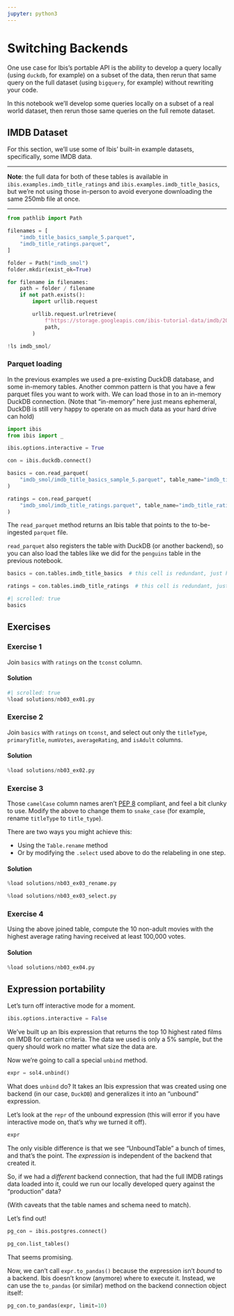 ```yaml
---
jupyter: python3
---
```


# Switching Backends

One use case for Ibis's portable API is the ability to develop a query locally
(using `duckdb`, for example) on a subset of the data, then rerun that same
query on the full dataset (using `bigquery`, for example) without rewriting
your code.

In this notebook we'll develop some queries locally on a subset of a real world
dataset, then rerun those same queries on the full remote dataset.

## IMDB Dataset

For this section, we'll use some of Ibis' built-in example datasets,
specifically, some IMDB data.

---

**Note**: the full data for both of these tables is available in
`ibis.examples.imdb_title_ratings` and `ibis.examples.imdb_title_basics`, but
we're not using those in-person to avoid everyone downloading the same 250mb
file at once.

---

```python
from pathlib import Path

filenames = [
    "imdb_title_basics_sample_5.parquet",
    "imdb_title_ratings.parquet",
]

folder = Path("imdb_smol")
folder.mkdir(exist_ok=True)
```

```python
for filename in filenames:
    path = folder / filename
    if not path.exists():
        import urllib.request

        urllib.request.urlretrieve(
            f"https://storage.googleapis.com/ibis-tutorial-data/imdb/2024-03-22/{filename}",
            path,
        )
```

```python
!ls imdb_smol/
```

### Parquet loading

In the previous examples we used a pre-existing DuckDB database, and some
in-memory tables. Another common pattern is that you have a few parquet files
you want to work with. We can load those in to an in-memory DuckDB connection.
(Note that "in-memory" here just means ephemeral, DuckDB is still very happy to
operate on as much data as your hard drive can hold)

```python
import ibis
from ibis import _

ibis.options.interactive = True
```

```python
con = ibis.duckdb.connect()
```

```python
basics = con.read_parquet(
    "imdb_smol/imdb_title_basics_sample_5.parquet", table_name="imdb_title_basics"
)
```

```python
ratings = con.read_parquet(
    "imdb_smol/imdb_title_ratings.parquet", table_name="imdb_title_ratings"
)
```

The `read_parquet` method returns an Ibis table that points to the
to-be-ingested `parquet` file. 

`read_parquet` also registers the table with DuckDB (or another backend), so
you can also load the tables like we did for the `penguins` table in the
previous notebook.

```python
basics = con.tables.imdb_title_basics  # this cell is redundant, just here for demonstration
```

```python
ratings = con.tables.imdb_title_ratings  # this cell is redundant, just here for demonstration
```

```python
#| scrolled: true
basics
```

## Exercises

### Exercise 1

Join `basics` with `ratings` on the `tconst` column.


#### Solution

```python
#| scrolled: true
%load solutions/nb03_ex01.py
```

### Exercise 2

Join `basics` with `ratings` on `tconst`, and select out only the `titleType`,
`primaryTitle`, `numVotes`, `averageRating`, and `isAdult`  columns.


#### Solution

```python
%load solutions/nb03_ex02.py
```

### Exercise 3

Those `camelCase` column names aren't [PEP
8](https://peps.python.org/pep-0008/) compliant, and feel a bit clunky to use.
Modify the above to change them to `snake_case` (for example, rename
`titleType` to `title_type`).

There are two ways you might achieve this:

- Using the `Table.rename` method
- Or by modifying the `.select` used above to do the relabeling in one step.


#### Solution

```python
%load solutions/nb03_ex03_rename.py
```

```python
%load solutions/nb03_ex03_select.py
```

### Exercise 4

Using the above joined table, compute the 10 non-adult movies with the highest
average rating having received at least 100,000 votes.


#### Solution

```python
%load solutions/nb03_ex04.py
```

## Expression portability

Let's turn off interactive mode for a moment.

```python
ibis.options.interactive = False
```

We've built up an Ibis expression that returns the top 10 highest rated films on
IMDB for certain criteria.  The data we used is only a 5% sample, but the query
should work no matter what size the data are.

Now we're going to call a special `unbind` method.

```python
expr = sol4.unbind()
```

What does `unbind` do?  It takes an Ibis expression that was created using one
backend (in our case, `DuckDB`) and generalizes it into an "unbound" expression.

Let's look at the `repr` of the unbound expression (this will error if you have
interactive mode on, that's why we turned it off).

```python
expr
```

The only visible difference is that we see "UnboundTable" a bunch of times, and
that's the point.  The _expression_ is independent of the backend that created
it.

So, if we had a _different_ backend connection, that had the full IMDB ratings
data loaded into it, could we run our locally developed query against the
"production" data?

(With caveats that the table names and schema need to match).

Let's find out!

```python
pg_con = ibis.postgres.connect()
```

```python
pg_con.list_tables()
```

That seems promising.

Now, we can't call `expr.to_pandas()` because the expression isn't _bound_ to a
backend.  Ibis doesn't know (anymore) where to execute it. Instead, we can use
the `to_pandas` (or similar) method on the backend connection object itself:

```python
pg_con.to_pandas(expr, limit=10)
```
